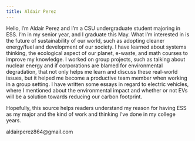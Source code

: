 ```yaml
---
title: Aldair Perez
---
```


Hello, I'm Aldair Perez and I'm a CSU undergraduate student majoring in ESS. I'm in my senior year, and I graduate this May. What I'm interested in is the future of sustainability of our world, such as adopting cleaner energy/fuel and development of our society. I have learned about systems thinking, the ecological aspect of our planet, e-waste, and math courses to improve my knowledge. I worked on group projects, such as talking about nuclear energy and if corporations are blamed for environmental degradation, that not only helps me learn and discuss these real-world issues, but it helped me become a productive team member when working in a group setting. I have written some essays in regard to electric vehicles, where I mentioned about the environmental impact and whether or not EVs will be a solution towards reducing our carbon footprint.

Hopefully, this source helps readers understand my reason for having ESS as my major and the kind of work and thinking I've done in my college years.

aldairperez864\@gmail.com
